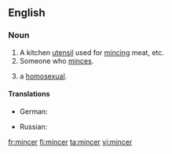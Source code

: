 ==English==

===Noun===
{{en-noun}}

# A kitchen [[utensil]] used for [[mince|mincing]] meat, etc.
# Someone who [[mince|minces]].
# {{British|slang|derogatory}} a [[homosexual]].

====Translations====
{{trans-top}}
* German: {{t|de|Fleischwolf|m}}
{{trans-mid}}
* Russian: {{t|ru|мясорубка|f|tr=m'asorúbka|sc=Cyrl}}
{{trans-bottom}}

[[fr:mincer]]
[[fi:mincer]]
[[ta:mincer]]
[[vi:mincer]]